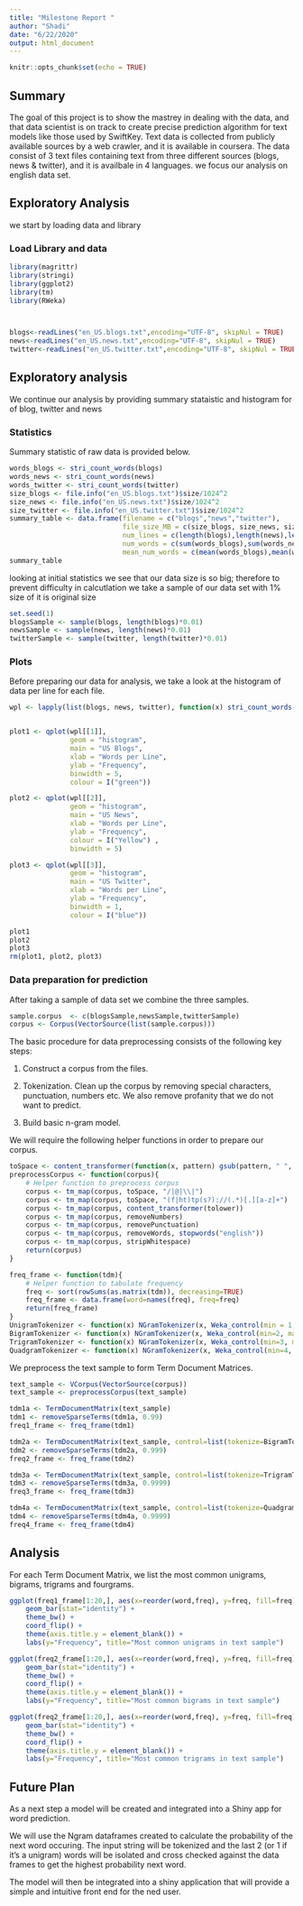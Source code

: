 ```yaml
---
title: "Milestone Report "
author: "Shadi"
date: "6/22/2020"
output: html_document
---
```


```r
knitr::opts_chunk$set(echo = TRUE)
```

## Summary

The goal of this project is to show the mastrey in dealing with the data, and that data scientist  is on track to create precise  prediction algorithm for text models like those used by SwiftKey.
Text data is collected from publicly available sources by a web crawler, and it is available in coursera.
The data consist of 3 text files containing text from three different sources (blogs, news & twitter), and it is availbale in 4 languages. we focus our analysis on english data set.

## Exploratory Analysis 

we start by loading data and library 

### Load Library and data

```r

library(magrittr)
library(stringi)
library(ggplot2)
library(tm)
library(RWeka)



blogs<-readLines("en_US.blogs.txt",encoding="UTF-8", skipNul = TRUE)
news<-readLines("en_US.news.txt",encoding="UTF-8", skipNul = TRUE)
twitter<-readLines("en_US.twitter.txt",encoding="UTF-8", skipNul = TRUE)

```



## Exploratory analysis

We continue our analysis by providing summary stataistic and histogram for of blog, twitter and news


### Statistics

Summary statistic of raw data is provided below.
   

```r
words_blogs <- stri_count_words(blogs)
words_news <- stri_count_words(news)
words_twitter <- stri_count_words(twitter)
size_blogs <- file.info("en_US.blogs.txt")$size/1024^2
size_news <- file.info("en_US.news.txt")$size/1024^2
size_twitter <- file.info("en_US.twitter.txt")$size/1024^2
summary_table <- data.frame(filename = c("blogs","news","twitter"),
                            file_size_MB = c(size_blogs, size_news, size_twitter),
                            num_lines = c(length(blogs),length(news),length(twitter)),
                            num_words = c(sum(words_blogs),sum(words_news),sum(words_twitter)),
                            mean_num_words = c(mean(words_blogs),mean(words_news),mean(words_twitter)))
summary_table
```
looking  at initial statistics we see that our data size is so big; therefore to prevent difficulty in calcutlation  we take a sample of our data set with 1% size of it is original size


```r

set.seed(1)
blogsSample <- sample(blogs, length(blogs)*0.01)
newsSample <- sample(news, length(news)*0.01)
twitterSample <- sample(twitter, length(twitter)*0.01)

```

### Plots

Before preparing our data for analysis, we take a look at the histogram of data per line for each file.

```r

wpl <- lapply(list(blogs, news, twitter), function(x) stri_count_words(x))


plot1 <- qplot(wpl[[1]],
               geom = "histogram",
               main = "US Blogs",
               xlab = "Words per Line",
               ylab = "Frequency",
               binwidth = 5,
               colour = I("green"))

plot2 <- qplot(wpl[[2]],
               geom = "histogram",
               main = "US News",
               xlab = "Words per Line",
               ylab = "Frequency",
               colour = I("Yellow") ,
               binwidth = 5)

plot3 <- qplot(wpl[[3]],
               geom = "histogram",
               main = "US Twitter",
               xlab = "Words per Line",
               ylab = "Frequency",
               binwidth = 1,
               colour = I("blue"))

plot1
plot2
plot3
rm(plot1, plot2, plot3)

```
### Data preparation for prediction

After taking a sample of data set we combine the three samples. 

```r
sample.corpus  <- c(blogsSample,newsSample,twitterSample)
corpus <- Corpus(VectorSource(list(sample.corpus)))

```
The basic procedure for data preprocessing consists of the following key steps:

1. Construct a corpus from the files.

2. Tokenization. Clean up the corpus by removing special characters, punctuation,   numbers etc. We also remove profanity that we do not want to predict.

3. Build basic n-gram model.

We will require the following helper functions in order to prepare our corpus.

```r

toSpace <- content_transformer(function(x, pattern) gsub(pattern, " ", x))
preprocessCorpus <- function(corpus){
    # Helper function to preprocess corpus
    corpus <- tm_map(corpus, toSpace, "/|@|\\|")
    corpus <- tm_map(corpus, toSpace, "(f|ht)tp(s?)://(.*)[.][a-z]+")
    corpus <- tm_map(corpus, content_transformer(tolower))
    corpus <- tm_map(corpus, removeNumbers)
    corpus <- tm_map(corpus, removePunctuation)
    corpus <- tm_map(corpus, removeWords, stopwords("english"))
    corpus <- tm_map(corpus, stripWhitespace)
    return(corpus)
}

freq_frame <- function(tdm){
    # Helper function to tabulate frequency
    freq <- sort(rowSums(as.matrix(tdm)), decreasing=TRUE)
    freq_frame <- data.frame(word=names(freq), freq=freq)
    return(freq_frame)
}
UnigramTokenizer <- function(x) NGramTokenizer(x, Weka_control(min = 1, max = 1))
BigramTokenizer <- function(x) NGramTokenizer(x, Weka_control(min=2, max=2))
TrigramTokenizer <- function(x) NGramTokenizer(x, Weka_control(min=3, max=3))
QuadgramTokenizer <- function(x) NGramTokenizer(x, Weka_control(min=4, max=4))


```
We preprocess the text sample to form Term Document Matrices.

```r
text_sample <- VCorpus(VectorSource(corpus))
text_sample <- preprocessCorpus(text_sample)

tdm1a <- TermDocumentMatrix(text_sample)
tdm1 <- removeSparseTerms(tdm1a, 0.99)
freq1_frame <- freq_frame(tdm1)

tdm2a <- TermDocumentMatrix(text_sample, control=list(tokenize=BigramTokenizer))
tdm2 <- removeSparseTerms(tdm2a, 0.999)
freq2_frame <- freq_frame(tdm2)

tdm3a <- TermDocumentMatrix(text_sample, control=list(tokenize=TrigramTokenizer))
tdm3 <- removeSparseTerms(tdm3a, 0.9999)
freq3_frame <- freq_frame(tdm3)

tdm4a <- TermDocumentMatrix(text_sample, control=list(tokenize=QuadgramTokenizer))
tdm4 <- removeSparseTerms(tdm4a, 0.9999)
freq4_frame <- freq_frame(tdm4)
```

##  Analysis
For each Term Document Matrix, we list the most common unigrams, bigrams, trigrams and fourgrams.

```r

ggplot(freq1_frame[1:20,], aes(x=reorder(word,freq), y=freq, fill=freq)) +
    geom_bar(stat="identity") +
    theme_bw() +
    coord_flip() +
    theme(axis.title.y = element_blank()) +
    labs(y="Frequency", title="Most common unigrams in text sample")

```


```r

ggplot(freq2_frame[1:20,], aes(x=reorder(word,freq), y=freq, fill=freq)) +
    geom_bar(stat="identity") +
    theme_bw() +
    coord_flip() +
    theme(axis.title.y = element_blank()) +
    labs(y="Frequency", title="Most common bigrams in text sample")
```


```r

ggplot(freq2_frame[1:20,], aes(x=reorder(word,freq), y=freq, fill=freq)) +
    geom_bar(stat="identity") +
    theme_bw() +
    coord_flip() +
    theme(axis.title.y = element_blank()) +
    labs(y="Frequency", title="Most common trigrams in text sample")
```
## Future Plan

 As a next step a model will be created and integrated into a Shiny app for word prediction.

We will use the Ngram dataframes created to calculate the probability of the next word occuring. The input string will be tokenized and the last 2 (or 1 if it’s a unigram) words will be isolated and cross checked against the data frames to get the highest probability next word.

The model will then be integrated into a shiny application that will provide a simple and intuitive front end for the ned user.

